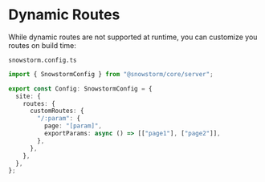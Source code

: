 # Dynamic Routes

While dynamic routes are not supported at runtime, you can customize you routes on build time:

`snowstorm.config.ts`

```ts
import { SnowstormConfig } from "@snowstorm/core/server";

export const Config: SnowstormConfig = {
  site: {
    routes: {
      customRoutes: {
        "/:param": {
          page: "[param]",
          exportParams: async () => [["page1"], ["page2"]],
        },
      },
    },
  },
};
```
